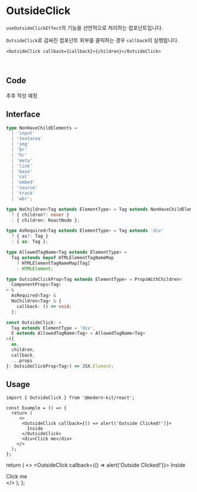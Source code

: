 
# OutsideClick

`useOutsideClickEffect`의 기능을 선언적으로 처리하는 컴포넌트입니다.

`OutsideClick`로 감싸진 컴포넌트 외부를 클릭하는 경우 `callback`이 실행됩니다.

```tsx
<OutsideClick callback={callback}>{children}</OutsideClick>
```

<br />

## Code
추후 작성 예정

## Interface
```ts title="typescript"
type NonHaveChildElements =
  | 'input'
  | 'textarea'
  | 'img'
  | 'br'
  | 'hr'
  | 'meta'
  | 'link'
  | 'base'
  | 'col'
  | 'embed'
  | 'source'
  | 'track'
  | 'wbr';

type NoChildren<Tag extends ElementType> = Tag extends NonHaveChildElements
  ? { children?: never }
  : { children: ReactNode };

type AsRequired<Tag extends ElementType> = Tag extends 'div'
  ? { as?: Tag }
  : { as: Tag };

type AllowedTagName<Tag extends ElementType> =
  Tag extends keyof HTMLElementTagNameMap
    ? HTMLElementTagNameMap[Tag]
    : HTMLElement;

type OutsideClickProp<Tag extends ElementType> = PropsWithChildren<
  ComponentProps<Tag>
> &
  AsRequired<Tag> &
  NoChildren<Tag> & {
    callback: () => void;
  };

const OutsideClick: <
  Tag extends ElementType = 'div',
  E extends AllowedTagName<Tag> = AllowedTagName<Tag>
>({
  as,
  children,
  callback,
  ...props
}: OutsideClickProp<Tag>) => JSX.Element;
```

## Usage

```tsx title="typescript"
import { OutsideClick } from '@modern-kit/react';

const Example = () => {
  return (
     <>
      <OutsideClick callback={() => alert('Outside Clicked!')}>
        Inside
      </OutsideClick>
      <div>Click me</div>
    </>
  );
};
```

  return (
     <>
      <OutsideClick callback={() => alert('Outside Clicked!')}>
        Inside
      </OutsideClick>
      <div>Click me</div>
    </>
  );
};

<Example />
